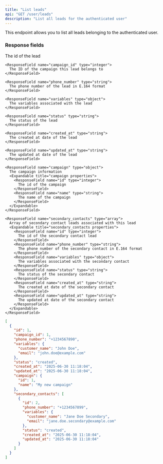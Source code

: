 ```yaml
---
title: "List leads"
api: "GET /user/leads"
description: "List all leads for the authenticated user"
---
```


This endpoint allows you to list all leads belonging to the authenticated user.

### Response fields

<ResponseField name="leads" type="array">
  <Expandable title="properties">
    <ResponseField name="id" type="integer">
      The id of the lead
    </ResponseField>

    <ResponseField name="campaign_id" type="integer">
      The ID of the campaign this lead belongs to
    </ResponseField>

    <ResponseField name="phone_number" type="string">
      The phone number of the lead in E.164 format
    </ResponseField>

    <ResponseField name="variables" type="object">
      The variables associated with the lead
    </ResponseField>

    <ResponseField name="status" type="string">
      The status of the lead
    </ResponseField>

    <ResponseField name="created_at" type="string">
      The created at date of the lead
    </ResponseField>

    <ResponseField name="updated_at" type="string">
      The updated at date of the lead
    </ResponseField>

    <ResponseField name="campaign" type="object">
      The campaign information
      <Expandable title="campaign properties">
        <ResponseField name="id" type="integer">
          The id of the campaign
        </ResponseField>
        <ResponseField name="name" type="string">
          The name of the campaign
        </ResponseField>
      </Expandable>
    </ResponseField>

    <ResponseField name="secondary_contacts" type="array">
      Array of secondary contact leads associated with this lead
      <Expandable title="secondary_contacts properties">
        <ResponseField name="id" type="integer">
          The id of the secondary contact lead
        </ResponseField>
        <ResponseField name="phone_number" type="string">
          The phone number of the secondary contact in E.164 format
        </ResponseField>
        <ResponseField name="variables" type="object">
          The variables associated with the secondary contact
        </ResponseField>
        <ResponseField name="status" type="string">
          The status of the secondary contact
        </ResponseField>
        <ResponseField name="created_at" type="string">
          The created at date of the secondary contact
        </ResponseField>
        <ResponseField name="updated_at" type="string">
          The updated at date of the secondary contact
        </ResponseField>
      </Expandable>
    </ResponseField>
  </Expandable>
</ResponseField>

<ResponseExample>

```json 200 Response
[
  {
    "id": 1,
    "campaign_id": 1,
    "phone_number": "+1234567890",
    "variables": {
      "customer_name": "John Doe",
      "email": "john.doe@example.com"
    },
    "status": "created",
    "created_at": "2025-06-30 11:18:04",
    "updated_at": "2025-06-30 11:18:04",
    "campaign": {
      "id": 1,
      "name": "My new campaign"
    },
    "secondary_contacts": [
      {
        "id": 2,
        "phone_number": "+1234567899",
        "variables": {
          "customer_name": "Jane Doe Secondary",
          "email": "jane.doe.secondary@example.com"
        },
        "status": "created",
        "created_at": "2025-06-30 11:18:04",
        "updated_at": "2025-06-30 11:18:04"
      }
    ]
  }
]
```

</ResponseExample>